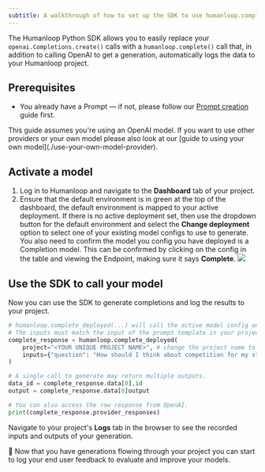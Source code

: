 ```yaml
---
subtitle: A walkthrough of how to set up the SDK to use humanloop.complete()
---
```


The Humanloop Python SDK allows you to easily replace your `openai.Completions.create()` calls with a `humanloop.complete()` call that, in addition to calling OpenAI to get a generation, automatically logs the data to your Humanloop project.

## Prerequisites

- You already have a Prompt — if not, please follow our [Prompt creation](/docs/guides/create-prompt) guide first.

<Info>
  This guide assumes you're using an OpenAI model. If you want to use other
  providers or your own model please also look at our [guide to using your own
  model](./use-your-own-model-provider).
</Info>

<Markdown src="../../../snippets/setup-sdk.mdx" />

## Activate a model

1. Log in to Humanloop and navigate to the **Dashboard** tab of your project.
2. Ensure that the default environment is in green at the top of the dashboard, the default environment is mapped to your active deployment. If there is no active deployment set, then use the dropdown button for the default environment and select the **Change deployment** option to select one of your existing model configs to use to generate. You also need to confirm the model you config you have deployed is a Completion model. This can be confirmed by clicking on the config in the table and viewing the Endpoint, making sure it says **Complete**.
   <img src="../../../assets/images/e3caf77-image.png" />

## Use the SDK to call your model

Now you can use the SDK to generate completions and log the results to your project.

```python
# humanloop.complete_deployed(...) will call the active model config on your project.
# The inputs must match the input of the prompt template in your project.
complete_response = humanloop.complete_deployed(
    project="<YOUR UNIQUE PROJECT NAME>", # change the project name to your project
    inputs={"question": "How should I think about competition for my startup?"},
)

# A single call to generate may return multiple outputs.
data_id = complete_response.data[0].id
output = complete_response.data[0]output

# You can also access the raw response from OpenAI.
print(complete_response.provider_responses)
```

Navigate to your project's **Logs** tab in the browser to see the recorded inputs and outputs of your generation.

🎉 Now that you have generations flowing through your project you can start to log your end user feedback to evaluate and improve your models.
